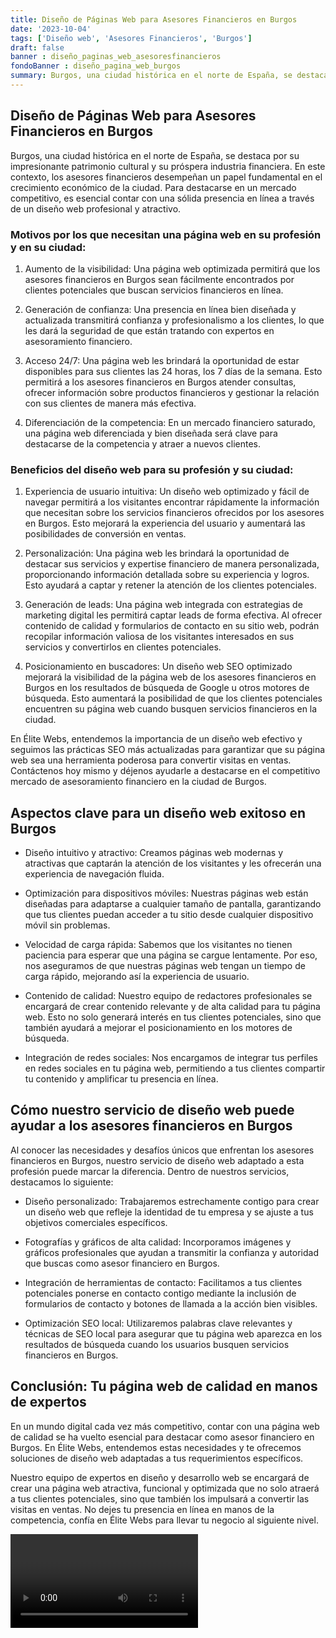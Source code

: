 ```yaml
---
title: Diseño de Páginas Web para Asesores Financieros en Burgos
date: '2023-10-04'
tags: ['Diseño web', 'Asesores Financieros', 'Burgos']
draft: false
banner : diseño_paginas_web_asesoresfinancieros
fondoBanner : diseño_pagina_web_burgos
summary: Burgos, una ciudad histórica en el norte de España, se destaca por su impresionante patrimonio cultural y su próspera industria financiera. En este contexto, los asesores financieros desempeñan un papel fundamental en el crecimiento económico de la ciudad. Para destacarse en un mercado competitivo, es esencial contar con una sólida presencia en línea a través de un diseño web profesional y atractivo.
---
```


## Diseño de Páginas Web para Asesores Financieros en Burgos

Burgos, una ciudad histórica en el norte de España, se destaca por su impresionante patrimonio cultural y su próspera industria financiera. En este contexto, los asesores financieros desempeñan un papel fundamental en el crecimiento económico de la ciudad. Para destacarse en un mercado competitivo, es esencial contar con una sólida presencia en línea a través de un diseño web profesional y atractivo.

### Motivos por los que necesitan una página web en su profesión y en su ciudad:

1. Aumento de la visibilidad: Una página web optimizada permitirá que los asesores financieros en Burgos sean fácilmente encontrados por clientes potenciales que buscan servicios financieros en línea.

2. Generación de confianza: Una presencia en línea bien diseñada y actualizada transmitirá confianza y profesionalismo a los clientes, lo que les dará la seguridad de que están tratando con expertos en asesoramiento financiero.

3. Acceso 24/7: Una página web les brindará la oportunidad de estar disponibles para sus clientes las 24 horas, los 7 días de la semana. Esto permitirá a los asesores financieros en Burgos atender consultas, ofrecer información sobre productos financieros y gestionar la relación con sus clientes de manera más efectiva.

4. Diferenciación de la competencia: En un mercado financiero saturado, una página web diferenciada y bien diseñada será clave para destacarse de la competencia y atraer a nuevos clientes.

### Beneficios del diseño web para su profesión y su ciudad:

1. Experiencia de usuario intuitiva: Un diseño web optimizado y fácil de navegar permitirá a los visitantes encontrar rápidamente la información que necesitan sobre los servicios financieros ofrecidos por los asesores en Burgos. Esto mejorará la experiencia del usuario y aumentará las posibilidades de conversión en ventas.

2. Personalización: Una página web les brindará la oportunidad de destacar sus servicios y expertise financiero de manera personalizada, proporcionando información detallada sobre su experiencia y logros. Esto ayudará a captar y retener la atención de los clientes potenciales.

3. Generación de leads: Una página web integrada con estrategias de marketing digital les permitirá captar leads de forma efectiva. Al ofrecer contenido de calidad y formularios de contacto en su sitio web, podrán recopilar información valiosa de los visitantes interesados en sus servicios y convertirlos en clientes potenciales.

4. Posicionamiento en buscadores: Un diseño web SEO optimizado mejorará la visibilidad de la página web de los asesores financieros en Burgos en los resultados de búsqueda de Google u otros motores de búsqueda. Esto aumentará la posibilidad de que los clientes potenciales encuentren su página web cuando busquen servicios financieros en la ciudad.

En Élite Webs, entendemos la importancia de un diseño web efectivo y seguimos las prácticas SEO más actualizadas para garantizar que su página web sea una herramienta poderosa para convertir visitas en ventas. Contáctenos hoy mismo y déjenos ayudarle a destacarse en el competitivo mercado de asesoramiento financiero en la ciudad de Burgos.

<GifSeo />

<Cta />

## Aspectos clave para un diseño web exitoso en Burgos

- Diseño intuitivo y atractivo: Creamos páginas web modernas y atractivas que captarán la atención de los visitantes y les ofrecerán una experiencia de navegación fluida.

- Optimización para dispositivos móviles: Nuestras páginas web están diseñadas para adaptarse a cualquier tamaño de pantalla, garantizando que tus clientes puedan acceder a tu sitio desde cualquier dispositivo móvil sin problemas.

- Velocidad de carga rápida: Sabemos que los visitantes no tienen paciencia para esperar que una página se cargue lentamente. Por eso, nos aseguramos de que nuestras páginas web tengan un tiempo de carga rápido, mejorando así la experiencia de usuario.

- Contenido de calidad: Nuestro equipo de redactores profesionales se encargará de crear contenido relevante y de alta calidad para tu página web. Esto no solo generará interés en tus clientes potenciales, sino que también ayudará a mejorar el posicionamiento en los motores de búsqueda.

- Integración de redes sociales: Nos encargamos de integrar tus perfiles en redes sociales en tu página web, permitiendo a tus clientes compartir tu contenido y amplificar tu presencia en línea.

## Cómo nuestro servicio de diseño web puede ayudar a los asesores financieros en Burgos

Al conocer las necesidades y desafíos únicos que enfrentan los asesores financieros en Burgos, nuestro servicio de diseño web adaptado a esta profesión puede marcar la diferencia. Dentro de nuestros servicios, destacamos lo siguiente:

- Diseño personalizado: Trabajaremos estrechamente contigo para crear un diseño web que refleje la identidad de tu empresa y se ajuste a tus objetivos comerciales específicos.

- Fotografías y gráficos de alta calidad: Incorporamos imágenes y gráficos profesionales que ayudan a transmitir la confianza y autoridad que buscas como asesor financiero en Burgos.

- Integración de herramientas de contacto: Facilitamos a tus clientes potenciales ponerse en contacto contigo mediante la inclusión de formularios de contacto y botones de llamada a la acción bien visibles.

- Optimización SEO local: Utilizaremos palabras clave relevantes y técnicas de SEO local para asegurar que tu página web aparezca en los resultados de búsqueda cuando los usuarios busquen servicios financieros en Burgos.

## Conclusión: Tu página web de calidad en manos de expertos

En un mundo digital cada vez más competitivo, contar con una página web de calidad se ha vuelto esencial para destacar como asesor financiero en Burgos. En Élite Webs, entendemos estas necesidades y te ofrecemos soluciones de diseño web adaptadas a tus requerimientos específicos.

Nuestro equipo de expertos en diseño y desarrollo web se encargará de crear una página web atractiva, funcional y optimizada que no solo atraerá a tus clientes potenciales, sino que también los impulsará a convertir las visitas en ventas. No dejes tu presencia en línea en manos de la competencia, confía en Élite Webs para llevar tu negocio al siguiente nivel.

<Video />

<CtaBot job='Asesores Financieros' city='Burgos'/>

<Gmaps query='Burgos+españa+maps' />
